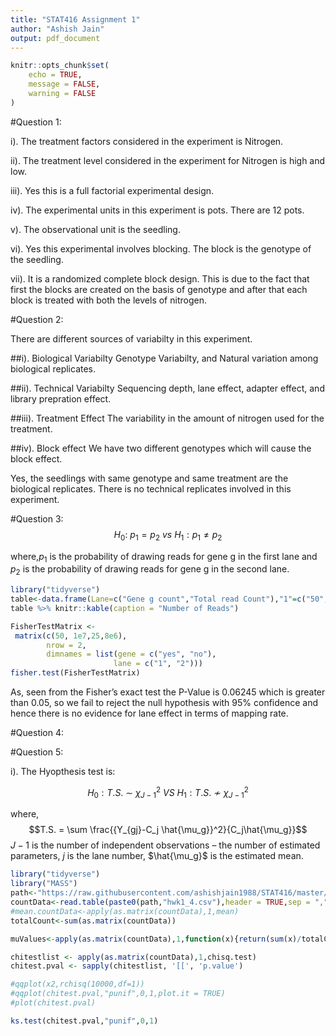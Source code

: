 ```yaml
---
title: "STAT416 Assignment 1"
author: "Ashish Jain"
output: pdf_document
---
```


```r
knitr::opts_chunk$set(
    echo = TRUE,
    message = FALSE,
    warning = FALSE
)
```

#Question 1:

i). The treatment factors considered in the experiment is Nitrogen.

ii). The treatment level considered in the experiment for Nitrogen is high and low.

iii). Yes this is a full factorial experimental design.

iv). The experimental units in this experiment is pots. There are 12 pots.

v). The observational unit is the seedling.

vi). Yes this experimental involves blocking. The block is the genotype of the seedling.

vii). It is a randomized complete block design. This is due to the fact that first the blocks are created on the basis of genotype and after that each block is treated with both the levels of nitrogen.

#Question 2:

There are different sources of variabilty in this experiment.

##i). Biological Variabilty
Genotype Variabilty, and Natural variation among biological replicates.  

##ii). Technical Variabilty
Sequencing depth, lane effect, adapter effect, and library prepration effect.

##iii). Treatment Effect
The variability in the amount of nitrogen used for the treatment.

##iv). Block effect
We have two different genotypes which will cause the block effect.

Yes, the seedlings with same genotype and same treatment are the biological replicates. There is no technical replicates involved in this experiment.

#Question 3:
$$H_0: \ p_1 = p_2 \ vs \ H_1:p_1 \neq p_2$$

where,$p_1$ is the probability of drawing reads for gene g in the first lane and $p_2$ is the probability of drawing reads for gene g in the second lane.

```r
library("tidyverse")
table<-data.frame(Lane=c("Gene g count","Total read Count"),"1"=c("50","10M"),"2"=c("25","8M"))
table %>% knitr::kable(caption = "Number of Reads")

FisherTestMatrix <-
 matrix(c(50, 1e7,25,8e6),
        nrow = 2,
        dimnames = list(gene = c("yes", "no"),
                       lane = c("1", "2")))
fisher.test(FisherTestMatrix)
```

As, seen from the Fisher's exact test the P-Value is 0.06245 which is greater than 0.05, so we fail to reject the null hypothesis with 95% confidence and hence there is no evidence for lane effect in terms of mapping rate.

#Question 4:


#Question 5:

i).
The Hyopthesis test is:

$$H_0: T.S. \ \sim \ \chi^2_{J-1} \ VS \ H_1: T.S. \ \nsim \ \chi^2_{J-1}$$

where, 
$$T.S. = \sum \frac{{Y_{gj}-C_j \hat{\mu_g}}^2}{C_j\hat{\mu_g}}$$
$J-1$ is the number of independent observations – the number of estimated parameters, $j$ is the lane number, $\hat{\mu_g}$ is the estimated mean.


```r
library("tidyverse")
library("MASS")
path<-"https://raw.githubusercontent.com/ashishjain1988/STAT416/master/HW1/"
countData<-read.table(paste0(path,"hwk1_4.csv"),header = TRUE,sep = ",")
#mean.countData<-apply(as.matrix(countData),1,mean)
totalCount<-sum(as.matrix(countData))

muValues<-apply(as.matrix(countData),1,function(x){return(sum(x)/totalCount)})

chitestlist <- apply(as.matrix(countData),1,chisq.test)
chitest.pval <- sapply(chitestlist, '[[', 'p.value')

#qqplot(x2,rchisq(10000,df=1))
#qqplot(chitest.pval,"punif",0,1,plot.it = TRUE)
#plot(chitest.pval)

ks.test(chitest.pval,"punif",0,1)
```
